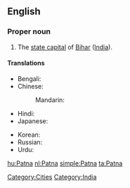 ==English==
{{wikipedia}}

===Proper noun===
{{en-proper noun}}

# The [[state capital]] of [[Bihar]] ([[India]]).

====Translations====
{{trans-top|state capital of Bihar, India}}
* Bengali: {{t|bn|পাটনা|sc=Beng}}
* Chinese:
*: Mandarin: {{t|cmn|巴特那|tr=Bātènà, Bātènèi|sc=Hani}}
* Hindi: {{t|hi|पटना|tr=Paṭnā|xs=Hindi}}
* Japanese: {{t|ja|パトナ|tr=Patona}}
{{trans-mid}}
* Korean: {{t|ko|파트나|tr=Pateuna|sc=Hang}}
* Russian: {{t|ru|Патна|f|tr=Patna}}
* Urdu: {{t|ur|پٹنہ|tr=Paṭnā|xs=Urdu}}
{{trans-bottom}}

[[Category:Cities]]
[[Category:India]]

[[hu:Patna]]
[[nl:Patna]]
[[simple:Patna]]
[[ta:Patna]]